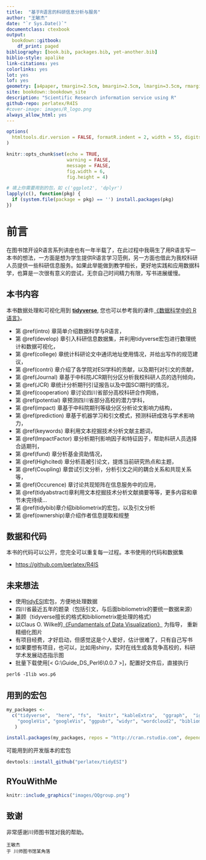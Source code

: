```yaml
--- 
title:  "基于R语言的科研信息分析与服务"
author: "王敏杰"
date: "`r Sys.Date()`"
documentclass: ctexbook
output:
  bookdown::gitbook:
    df_print: paged
bibliography: [book.bib, packages.bib, yet-another.bib]
biblio-style: apalike
link-citations: yes
colorlinks: yes
lot: yes
lof: yes
geometry: [a4paper, tmargin=2.5cm, bmargin=2.5cm, lmargin=3.5cm, rmargin=2.5cm]
site: bookdown::bookdown_site
description: "Scientific Research information service using R"
github-repo: perlatex/R4IS
#cover-image: images/R_logo.png
always_allow_html: yes
---
```


```r
options(
  htmltools.dir.version = FALSE, formatR.indent = 2, width = 55, digits = 4
)

knitr::opts_chunk$set(echo = TRUE, 
                      warning = FALSE, 
                      message = FALSE,
                      fig.width = 6, 
                      fig.height = 4)

# 填上你需要用到的包，如 c('ggplot2', 'dplyr')
lapply(c(), function(pkg) {
  if (system.file(package = pkg) == '') install.packages(pkg)
})
```


# 前言 {-}

在图书馆开设R语言系列讲座也有一年半载了，在此过程中我萌生了用R语言写一本书的想法，一方面是想为学生提供R语言学习范例，另一方面也借此为我校科研人员提供一些科研信息服务。如果此举能做到教学相长，更好地实践和应用数据科学，也算是一次很有意义的尝试，无奈自己时间精力有限，写书进展缓慢。


## 本书内容 {-}

本书数据处理和可视化用到 [**tidyverse**](https://www.tidyverse.org), 您也可以参考我的课件[《数据科学中的 R 语言》](https://bookdown.org/wangminjie/R4DS/)。

- 第 \@ref(intro) 章简单介绍数据科学与R语言，
- 第 \@ref(develop) 章引入科研信息数据集，并利用tidyverse宏包进行数理统计和数据可视化，
- 第 \@ref(college) 章统计科研论文中通讯地址使用情况，并给出写作的规范建议，
- 第 \@ref(contri) 章介绍了各学院对ESI学科的贡献，以及期刊对引文的贡献，
- 第 \@ref(Journal) 章基于中科院JCR期刊分区分析我校科研人员的选刊倾向，
- 第 \@ref(JCR) 章统计分析期刊引证报告以及中国SCI期刊的情况，
- 第 \@ref(cooperation) 章讨论四川省部分高校科研合作网络，
- 第 \@ref(potential) 章预测四川省部分高校的潜力学科，
- 第 \@ref(impact) 章基于中科院期刊等级分区分析论文影响力结构，
- 第 \@ref(prediction) 章基于机器学习和引文模式，预测科研成效与学术影响力，
- 第 \@ref(keywords) 章利用文本挖掘技术分析文献主题词，
- 第 \@ref(ImpactFactor) 章分析期刊影响因子和特征因子，帮助科研人员选择合适期刊，
- 第 \@ref(fund) 章分析基金资助情况，
- 第 \@ref(Highcited) 章分析高被引论文，提炼当前研究热点和主题，
- 第 \@ref(Coupling) 章尝试引文分析，分析引文之间的耦合关系和共现关系等，
- 第 \@ref(Occurence) 章讨论共现矩阵在信息服务中的应用，
- 第 \@ref(tidyabstract)章利用文本挖掘技术分析文献摘要等等，更多内容和章节未完待续...
- 第 \@ref(tidybib)章介绍bibliometrix的宏包，以及引文分析
- 第 \@ref(ownership)章介绍作者信息提取和规整


## 数据和代码 {-}

本书的代码可以公开，您完全可以重复每一过程。本书使用的代码和数据集

- <https://github.com/perlatex/R4IS>



## 未来想法 {-}

- 使用[tidyESI](https://github.com/perlatex/tidyESI)宏包，方便地处理数据
- 四川省最近五年的题录（包括引文，与后面bibliometrix的要统一数据来源）
- 兼顾（tidyverse擅长的格式和bibliometrix能处理的格式）
- 以Claus O. Wilke的[《Fundamentals of Data Visualization》](https://serialmentor.com/dataviz/) 为指导， 重新精细化图片
- 有项目经费，才好启动，但感觉这是个人爱好，估计很难了，只有自己写书
- 如果要想有项目，也可以，比如用shiny，实时在线生成各竞争高校的，科研学术发展动态指示图
- 批量下载使用[< G:\\Guide_DS_Perl6\\0.0.7 >]，配置好文件后，直接执行

```markdown
perl6 -Ilib wos.p6 
```


## 用到的宏包 {-}

```r
my_packages <- 
  c("tidyverse",  "here", "fs",  "knitr", "kableExtra",  "ggraph",  "igraph", "tidygraph",
    "googleVis", "googleVis", "ggpubr", "widyr", "wordcloud2", "bibliometrix"
   )
```


```r
install.packages(my_packages, repos = "http://cran.rstudio.com", dependencies = T)
```



可能用到的开发版本的宏包

```r
devtools::install_github("perlatex/tidyESI")
```


## RYouWithMe {-}

```r
knitr::include_graphics("images/QQgroup.png")
```


## 致谢 {-}

非常感谢川师图书馆对我的帮助。

```block2
王敏杰
于 川师图书馆某角落
```

